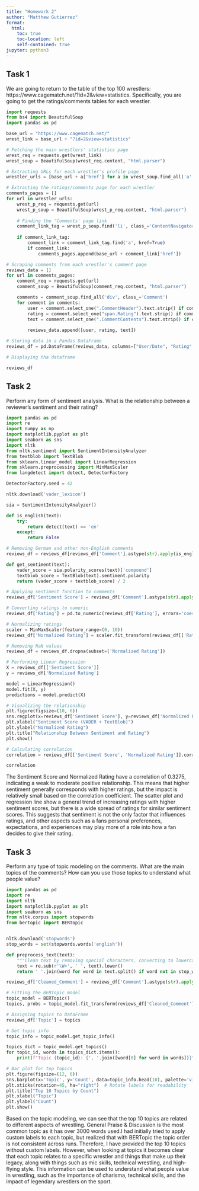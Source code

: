 ```yaml
---
title: "Homework 2"
author: "Matthew Gutierrez"
format:
  html:
    toc: true
    toc-location: left
    self-contained: true
jupyter: python3
---
```


## Task 1

We are going to return to the table of the top 100 wrestlers: https://www.cagematch.net/?id=2&view=statistics. Specifically, you are going to get the ratings/comments tables for each wrestler.

```python
import requests
from bs4 import BeautifulSoup
import pandas as pd

base_url = "https://www.cagematch.net/"
wrest_link = base_url + "?id=2&view=statistics"

# Fetching the main wrestlers' statistics page
wrest_req = requests.get(wrest_link)
wrest_soup = BeautifulSoup(wrest_req.content, "html.parser")

# Extracting URLs for each wrestler's profile page
wrestler_urls = [base_url + a['href'] for a in wrest_soup.find_all('a', href=True) if 'gimmick' in a['href']]

# Extracting the ratings/comments page for each wrestler
comments_pages = []
for url in wrestler_urls:
    wrest_p_req = requests.get(url)
    wrest_p_soup = BeautifulSoup(wrest_p_req.content, "html.parser")
    
    # Finding the 'Comments' page link
    comment_link_tag = wrest_p_soup.find('li', class_='ContentNavigatorItem', text=lambda x: x and 'Comments' in x)
    
    if comment_link_tag:
        comment_link = comment_link_tag.find('a', href=True)
        if comment_link:
            comments_pages.append(base_url + comment_link['href'])

# Scraping comments from each wrestler's comment page
reviews_data = []
for url in comments_pages:
    comment_req = requests.get(url)
    comment_soup = BeautifulSoup(comment_req.content, "html.parser")

    comments = comment_soup.find_all('div', class_='Comment')
    for comment in comments:
        user = comment.select_one(".CommentHeader").text.strip() if comment.select_one(".CommentHeader") else "Unknown"
        rating = comment.select_one("span.Rating").text.strip() if comment.select_one("span.Rating") else "No Rating"
        text = comment.select_one(".CommentContents").text.strip() if comment.select_one(".CommentContents") else "No Comment"
        
        reviews_data.append([user, rating, text])

# Storing data in a Pandas DataFrame
reviews_df = pd.DataFrame(reviews_data, columns=["User/Date", "Rating", "Comment"])

# Displaying tha dataframe

reviews_df

```


## Task 2

Perform any form of sentiment analysis. What is the relationship between a reviewer's sentiment and their rating?
```python
import pandas as pd
import re
import numpy as np
import matplotlib.pyplot as plt
import seaborn as sns
import nltk
from nltk.sentiment import SentimentIntensityAnalyzer
from textblob import TextBlob
from sklearn.linear_model import LinearRegression
from sklearn.preprocessing import MinMaxScaler
from langdetect import detect, DetectorFactory

DetectorFactory.seed = 42

nltk.download('vader_lexicon')

sia = SentimentIntensityAnalyzer()

def is_english(text):
    try:
        return detect(text) == 'en'
    except:
        return False

# Removing German and other non-English comments
reviews_df = reviews_df[reviews_df['Comment'].astype(str).apply(is_english)]

def get_sentiment(text):
    vader_score = sia.polarity_scores(text)['compound']
    textblob_score = TextBlob(text).sentiment.polarity
    return (vader_score + textblob_score) / 2

# Applying sentiment function to comments
reviews_df['Sentiment Score'] = reviews_df['Comment'].astype(str).apply(get_sentiment)

# Converting ratings to numeric
reviews_df['Rating'] = pd.to_numeric(reviews_df['Rating'], errors='coerce')

# Normalizing ratings 
scaler = MinMaxScaler(feature_range=(0, 10))
reviews_df['Normalized Rating'] = scaler.fit_transform(reviews_df[['Rating']])

# Removing NaN values
reviews_df = reviews_df.dropna(subset=['Normalized Rating'])

# Performing Linear Regression
X = reviews_df[['Sentiment Score']]
y = reviews_df['Normalized Rating']

model = LinearRegression()
model.fit(X, y)
predictions = model.predict(X)

# Visualizing the relationship
plt.figure(figsize=(10, 6))
sns.regplot(x=reviews_df['Sentiment Score'], y=reviews_df['Normalized Rating'], scatter_kws={'alpha':0.5}, line_kws={"color": "red"})
plt.xlabel("Sentiment Score (VADER + TextBlob)")
plt.ylabel("Normalized Rating")
plt.title("Relationship Between Sentiment and Rating")
plt.show()

# Calculating correlation
correlation = reviews_df[['Sentiment Score', 'Normalized Rating']].corr()

correlation
```


The Sentiment Score and Normalized Rating have a correlation of 0.3275, indicating a weak to moderate positive relationship. This means that higher sentiment generally corresponds with higher ratings, but the impact is relatively small based on the correlation coefficient. The scatter plot and regression line show a general trend of increasing ratings with higher sentiment scores, but there is a wide spread of ratings for similar sentiment scores. This suggests that sentiment is not the only factor that influences ratings, and other aspects such as a fans personal preferences, expectations, and experiences may play more of a role into how a fan decides to give their rating.


## Task 3

Perform any type of topic modeling on the comments. What are the main topics of the comments? How can you use those topics to understand what people value?

```python
import pandas as pd
import re
import nltk
import matplotlib.pyplot as plt
import seaborn as sns
from nltk.corpus import stopwords
from bertopic import BERTopic


nltk.download('stopwords')
stop_words = set(stopwords.words('english'))

def preprocess_text(text):
    """Clean text by removing special characters, converting to lowercase, and removing stopwords."""
    text = re.sub(r'\W+', ' ', text).lower()
    return ' '.join(word for word in text.split() if word not in stop_words)

reviews_df['Cleaned_Comment'] = reviews_df['Comment'].astype(str).apply(preprocess_text)

# Fitting the BERTopic model
topic_model = BERTopic()
topics, probs = topic_model.fit_transform(reviews_df['Cleaned_Comment'])

# Assigning topics to DataFrame
reviews_df['Topic'] = topics  

# Get topic info
topic_info = topic_model.get_topic_info()

topics_dict = topic_model.get_topics()
for topic_id, words in topics_dict.items():
    print(f"Topic {topic_id}: {', '.join([word[0] for word in words])}")

# Bar plot for top topics
plt.figure(figsize=(12, 6))
sns.barplot(x='Topic', y='Count', data=topic_info.head(10), palette='viridis')
plt.xticks(rotation=45, ha="right")  # Rotate labels for readability
plt.title("Top 10 Topics by Count")
plt.xlabel("Topic")
plt.ylabel("Count")
plt.show()
```

Based on the topic modeling, we can see that the top 10 topics are related to different aspects of wrestling. General Praise & Discussion is the most common topic as it has over 3000 words used.I had initially tried to apply custom labels to each topic, but realized that with BERTopic the topic order is not consistent across runs. Therefore, I have provided the top 10 topics without custom labels. However, when looking at topics it becomes clear that each topic relates to a specific wrestler and things that make up their legacy, along with things such as mic skills, technical wrestling, and high-flying style. This information can be used to understand what people value in wrestling, such as the importance of charisma, technical skills, and the impact of legendary wrestlers on the sport.